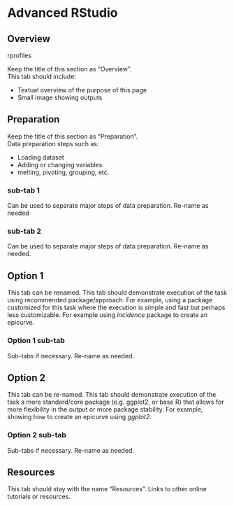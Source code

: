 
# Advanced RStudio {.tabset .tabset-fade}  

<!-- ======================================================= -->
## Overview {.tabset .tabset-fade .tabset-pills}

rprofiles


Keep the title of this section as "Overview".  
This tab should include:  

* Textual overview of the purpose of this page  
* Small image showing outputs   



<!-- ======================================================= -->
## Preparation {.tabset .tabset-fade .tabset-pills}

Keep the title of this section as "Preparation".  
Data preparation steps such as:  

* Loading dataset  
* Adding or changing variables  
* melting, pivoting, grouping, etc.   

<!-- ======================================================= -->
### sub-tab 1 {.tabset .tabset-fade .tabset-pills}

Can be used to separate major steps of data preparation. Re-name as needed


<!-- ======================================================= -->
### sub-tab 2 {.tabset .tabset-fade .tabset-pills}

Can be used to separate major steps of data preparation. Re-name as needed.



<!-- ======================================================= -->
## Option 1 {.tabset .tabset-fade .tabset-pills}

This tab can be renamed. 
This tab should demonstrate execution of the task using recommended package/approach. For example, using a package customized for this task where the execution is simple and fast but perhaps less customizable. For example using *incidence* package to create an epicurve.


<!-- ======================================================= -->
### Option 1 sub-tab {.tabset .tabset-fade .tabset-pills}

Sub-tabs if necessary. Re-name as needed.



<!-- ======================================================= -->
## Option 2 {.tabset .tabset-fade .tabset-pills}

This tab can be re-named. 
This tab should demonstrate execution of the task a more standard/core package (e.g. ggplot2, or base R) that allows for more flexibility in the output or more package stability. For example, showing how to create an epicurve using *ggplot2*. 


<!-- ======================================================= -->
### Option 2 sub-tab {.tabset .tabset-fade .tabset-pills}

Sub-tabs if necessary. Re-name as needed.



<!-- ======================================================= -->
## Resources {.tabset .tabset-fade .tabset-pills}

This tab should stay with the name "Resources".
Links to other online tutorials or resources.




